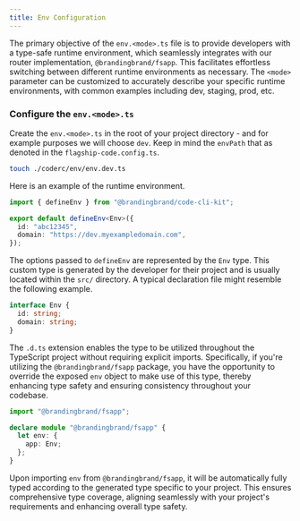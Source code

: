```yaml
---
title: Env Configuration
---
```


The primary objective of the `env.<mode>.ts` file is to provide developers with a type-safe runtime environment, which seamlessly integrates with our router implementation, `@brandingbrand/fsapp`. This facilitates effortless switching between different runtime environments as necessary. The `<mode>` parameter can be customized to accurately describe your specific runtime environments, with common examples including dev, staging, prod, etc.

### Configure the `env.<mode>.ts`

Create the `env.<mode>.ts` in the root of your project directory - and for example purposes we will choose `dev`. Keep in mind the `envPath` that as denoted in the `flagship-code.config.ts`.

```sh
touch ./coderc/env/env.dev.ts
```

Here is an example of the runtime environment.

```ts title="env.dev.ts"
import { defineEnv } from "@brandingbrand/code-cli-kit";

export default defineEnv<Env>({
  id: "abc12345",
  domain: "https://dev.myexampledomain.com",
});
```

The options passed to `defineEnv` are represented by the `Env` type. This custom type is generated by the developer for their project and is usually located within the `src/` directory. A typical declaration file might resemble the following example.

```ts title="app.d.ts"
interface Env {
  id: string;
  domain: string;
}
```

The `.d.ts` extension enables the type to be utilized throughout the TypeScript project without requiring explicit imports. Specifically, if you're utilizing the `@brandingbrand/fsapp` package, you have the opportunity to override the exposed `env` object to make use of this type, thereby enhancing type safety and ensuring consistency throughout your codebase.

```ts title="fsapp.d.ts"
import "@brandingbrand/fsapp";

declare module "@brandingbrand/fsapp" {
  let env: {
    app: Env;
  };
}
```

Upon importing `env` from `@brandingbrand/fsapp`, it will be automatically fully typed according to the generated type specific to your project. This ensures comprehensive type coverage, aligning seamlessly with your project's requirements and enhancing overall type safety.
